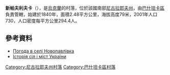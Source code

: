 {{coord|47|25|35|N|32|35|42|E|scale:100000|display=title}}

'''新帕夫利夫卡'''（{{lang-uk|Новопавлівка}}），是[[烏克蘭|烏克蘭]]的村落，位於該國南部[[尼古拉耶夫州|尼古拉耶夫州]]，由[[巴什坦卡區|巴什坦卡區]]負責管轄，始建於1840年，面積2.48平方公里，海拔高度79米，2001年人口730，人口密度每平方公里294.4人。

==參考資料==
* [http://weather.in.ua/ua/nikolaevskaja/17892 Погода в селі Новопавлівка] {{Wayback|url=http://weather.in.ua/ua/nikolaevskaja/17892 |date=20160607113348 }}
* [https://web.archive.org/web/20110413064131/http://www.igsu.org.ua/Nikolaevskaja.obl/Basztanskij.rajon/Novopavlovka.html Історія сіл і міст України]

[[Category:尼古拉耶夫州村落|Category:尼古拉耶夫州村落]]
[[Category:巴什坦卡區村落|Category:巴什坦卡區村落]]


{{Mykolaiv-geo-stub}}
